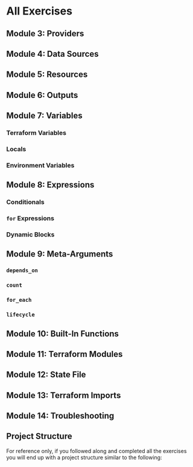# All Exercises

## Module 3: Providers

<ExerciseProviders />


## Module 4: Data Sources

<ExerciseDataSources />


## Module 5: Resources

<ExerciseResources />


## Module 6: Outputs

<ExerciseOutputs />

## Module 7: Variables

### Terraform Variables

<ExerciseVariables />

### Locals

<ExerciseLocals />

### Environment Variables

<ExerciseEnvVars />

## Module 8: Expressions

### Conditionals

<ExerciseConditionals />

### `for` Expressions

<ExerciseFor />

### Dynamic Blocks

<ExerciseDynamic />

## Module 9: Meta-Arguments

### `depends_on`

<ExerciseDependsOn />

### `count`

<ExerciseCount />

### `for_each`

<ExerciseForEach />

### `lifecycle`

<ExerciseLifecycle />

## Module 10: Built-In Functions

<ExerciseBuiltIn />

## Module 11: Terraform Modules

<ExerciseModules />


## Module 12: State File

<ExerciseStateStorage />

## Module 13: Terraform Imports

<ExerciseImports />


## Module 14: Troubleshooting

<ExerciseTroubleshooting />

## Project Structure
For reference only, if you followed along and completed all the exercises you will end up with a project structure similar to the following:


<FileTree>
  <FileTree.Folder name="terraform-project" defaultOpen>
    <FileTree.Folder name=".terraform" />
    <FileTree.File name="dns.tf" />
    <FileTree.File name="edgeworkers.tf" />
    <FileTree.File name="gtm.tf" />
    <FileTree.File name="main.tf" />
    <FileTree.File name="outputs.tf" />
    <FileTree.File name="property.tf" />
    <FileTree.File name="providers.tf" />
    <FileTree.File name="security.tf" />
    <FileTree.File name="terraform.tfstate" />
    <FileTree.File name="terraform.tfvars" />
    <FileTree.File name="variables.tf" />
    <FileTree.Folder name="modules" defaultOpen>
      <FileTree.Folder name="edgeworkers" defaultOpen>
        <FileTree.File name="edgeworkers.tf" />
        <FileTree.File name="providers.tf" />
        <FileTree.File name="variables.tf" />
      </FileTree.Folder>
      <FileTree.Folder name="rules" defaultOpen>
        <FileTree.File name="outputs.tf" />
        <FileTree.File name="providers.tf" />
        <FileTree.File name="rules.tf" />
        <FileTree.File name="variables.tf" />
      </FileTree.Folder>
    </FileTree.Folder>
  </FileTree.Folder>
</FileTree>